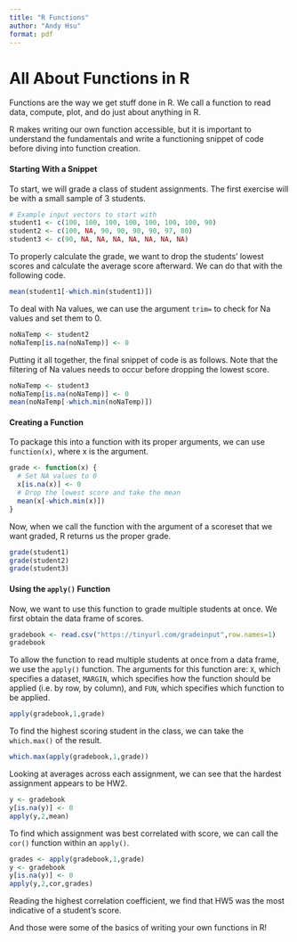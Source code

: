 ```yaml
---
title: "R Functions"
author: "Andy Hsu"
format: pdf
---
```


# All About Functions in R

Functions are the way we get stuff done in R. We call a function to read data, compute, plot, and do just about anything in R.

R makes writing our own function accessible, but it is important to understand the fundamentals and write a functioning snippet of code before diving into function creation.

#### Starting With a Snippet

To start, we will grade a class of student assignments. The first exercise will be with a small sample of 3 students.

```r
# Example input vectors to start with
student1 <- c(100, 100, 100, 100, 100, 100, 100, 90)
student2 <- c(100, NA, 90, 90, 90, 90, 97, 80)
student3 <- c(90, NA, NA, NA, NA, NA, NA, NA)
```

To properly calculate the grade, we want to drop the students' lowest scores and calculate the average score afterward. We can do that with the following code.

```r
mean(student1[-which.min(student1)])
```

To deal with Na values, we can use the argument `trim=` to check for Na values and set them to 0.

```r
noNaTemp <- student2
noNaTemp[is.na(noNaTemp)] <- 0
```

Putting it all together, the final snippet of code is as follows. Note that the filtering of Na values needs to occur before dropping the lowest score.

```r
noNaTemp <- student3
noNaTemp[is.na(noNaTemp)] <- 0
mean(noNaTemp[-which.min(noNaTemp)])
```

#### Creating a Function

To package this into a function with its proper arguments, we can use `function(x)`, where x is the argument.

```r
grade <- function(x) {
  # Set NA values to 0
  x[is.na(x)] <- 0
  # Drop the lowest score and take the mean
  mean(x[-which.min(x)])
}
```

Now, when we call the function with the argument of a scoreset that we want graded, R returns us the proper grade.

```r
grade(student1)
grade(student2)
grade(student3)
```

#### Using the `apply()` Function

Now, we want to use this function to grade multiple students at once. We first obtain the data frame of scores.

```r
gradebook <- read.csv("https://tinyurl.com/gradeinput",row.names=1)
gradebook
```

To allow the function to read multiple students at once from a data frame, we use the `apply()` function. The arguments for this function are: `X`, which specifies a dataset, `MARGIN`, which specifies how the function should be applied (i.e. by row, by column), and `FUN`, which specifies which function to be applied.

```r
apply(gradebook,1,grade)
```

To find the highest scoring student in the class, we can take the `which.max()` of the result.

```r
which.max(apply(gradebook,1,grade))
```

Looking at averages across each assignment, we can see that the hardest assignment appears to be HW2.

```r
y <- gradebook
y[is.na(y)] <- 0
apply(y,2,mean)
```

To find which assignment was best correlated with score, we can call the `cor()` function within an `apply()`.

```r
grades <- apply(gradebook,1,grade)
y <- gradebook
y[is.na(y)] <- 0
apply(y,2,cor,grades)
```

Reading the highest correlation coefficient, we find that HW5 was the most indicative of a student's score.

And those were some of the basics of writing your own functions in R!